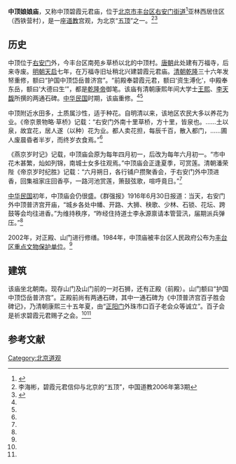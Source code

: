 {{文物保护单位
| 级别 = 市县级
| 省名 = 北京市
| 市/县名 = 北京市丰台区
| 图片 = 
| 名称 = 中顶庙
| 编号 = 
| 分类 = 古建筑
| 所在 = 右安门街道西铁营村
| 时代 = 明代
| 登录 = 1984年5月
}}

'''中顶娘娘庙'''，又称中顶碧霞元君庙，位于[[北京市|北京市]][[丰台区|丰台区]][[右安门街道|右安门街道]]<ref>{{cite web|url=http://www.bjft.gov.cn/ftq/zfgg/202105/c91bc591406c4b7f9f5132f3911b5b20/files/0a5dc32d9325415eb2ed30aff370fe9e.pdf|title=丰台区部分地区行政区划变更示意图|publisher=丰台区人民政府|date=2021-05-11|accessdate=2021-06-26|archive-date=2021-06-26|archive-url=https://web.archive.org/web/20210626154617/http://www.bjft.gov.cn/ftq/zfgg/202105/c91bc591406c4b7f9f5132f3911b5b20/files/0a5dc32d9325415eb2ed30aff370fe9e.pdf|dead-url=no}}</ref>亚林西居住区（西铁营村），是一座[[道教|道教]]宫观，为北京“[[五顶|五顶]]”之一。<ref name=wuding>李海彬，碧霞元君信仰与北京的“五顶”，中国道教2006年第3期</ref><ref name=ftww>{{Cite web |url=http://ww.bjft.gov.cn:8082/new_getWwgjById.action?uid=A23 |title=中顶庙，北京市丰台区文化委员会，于2015-04-10查阅 |accessdate=2015-04-10 |archive-date=2015-04-15 |archive-url=https://web.archive.org/web/20150415014050/http://ww.bjft.gov.cn:8082/new_getWwgjById.action?uid=A23 |dead-url=no }}</ref>

==历史==
中顶位于[[右安门|右安门]]外，今丰台区南苑乡草桥以北的中顶村。[[唐朝|唐朝]]此处建有万福寺，后来寺废。[[明朝|明朝]][[天启_(明朝)|天启]]七年，在万福寺旧址稍北兴建碧霞元君庙。[[清朝|清朝]][[乾隆|乾隆]]三十六年发帑重修，额曰“护国中顶岱岳普济宫”。“前殿奉碧霞元君，额曰‘资生溥化’，中殿奉东岳，额曰‘大德曰生’”，都是[[乾隆帝|乾隆帝]]御笔。该庙有清朝康熙年间大学士[[王熙|王熙]]、[[李天馥|李天馥]]所撰的两通石碑。[[中华民国|中华民国]]时期，该庙重修。<ref name=wuding/><ref name=ftww/>
 
中顶附近水田多，土质属沙性，适于种花。自明清以来，该地区农民大多以养花为业。《帝京景物略·草桥》记载：“右安门外南十里草桥，方十里，皆泉也。……土以泉，故宜花，居人遂（以种）花为业。都人卖花担，每辰千百，散入都门，……圃人废晨昏者半岁，而终岁衣食焉。”<ref name=wuding/>

《燕京岁时记》记载，中顶庙会原为每年四月初一，后改为每年六月初一。“市中花木甚繁，灿如列锦，南城士女多往观焉。”中顶庙会正逢夏季，可赏莲。清朝潘荣陛《帝京岁时纪胜》记载：“六月朔日，各行铺户攒聚香会，于右安门外中顶进香，回集祖家庄回香亭，一路河池赏莲，箫鼓弦歌，喧呼竟日。”<ref name=wuding/>

[[中华民国|中华民国]]初年，中顶庙会仍很盛。《群强报》1916年6月30日报道：当天，右安门外中顶普济宫开庙，“城乡各处中幡、开路、大狮、秧歌、少林、石锁、花坛、跨鼓等会均往进香。”为维持秩序，“昨经住持道士李永源禀请本管营汛，届期派兵弹压。”<ref name=wuding/>

2002年，对正殿、山门进行修缮。1984年，中顶庙被丰台区人民政府公布为[[丰台区文物保护单位|丰台区重点文物保护单位]]。<ref name=ftww/>

==建筑==
该庙坐北朝南。现存山门及山门前的一对石狮，还有正殿（前殿）。山门额曰“护国中顶岱岳普济宫”。正殿前尚有两通石碑，其中一通石碑为《中顶普济宫百子胜会碑记》，乃清朝康熙三十五年夏，由“[[正阳门|正阳门]]外珠市口百子老会众等诚立”。百子会是祈求碧霞元君赐子之会。<ref name=wuding/><ref name=ftww/>

==参考文献==
{{reflist}}

{{老北京城}}
[[Category:北京道观|Category:北京道观]]